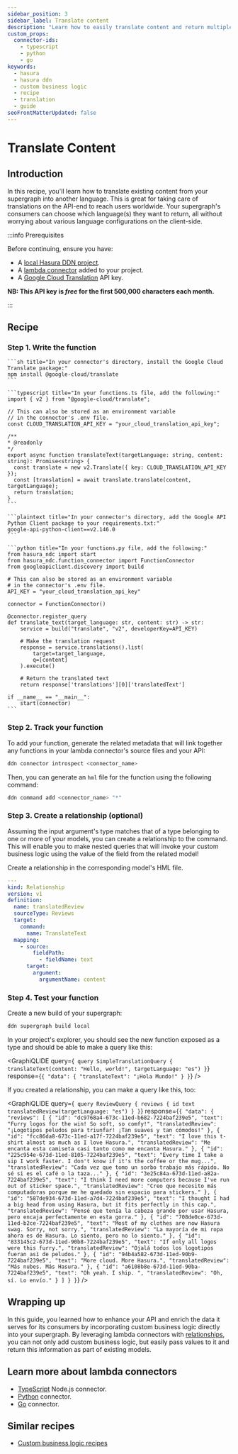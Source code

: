 ```yaml
---
sidebar_position: 3
sidebar_label: Translate content
description: "Learn how to easily translate content and return multiple languages to your clients."
custom_props:
  connector-ids:
    - typescript
    - python
    - go
keywords:
  - hasura
  - hasura ddn
  - custom business logic
  - recipe
  - translation
  - guide
seoFrontMatterUpdated: false
---
```



# Translate Content

## Introduction

In this recipe, you'll learn how to translate existing content from your supergraph into another language. This is great
for taking care of translations on the API-end to reach users worldwide. Your supergraph's consumers can choose which
language(s) they want to return, all without worrying about various language configurations on the client-side.

:::info Prerequisites

Before continuing, ensure you have:

- A [local Hasura DDN project](/quickstart.mdx).
- A [lambda connector](/business-logic/overview.mdx) added to your project.
- A [Google Cloud Translation](https://cloud.google.com/translate) API key.

**NB: This API key is _free_ for the first 500,000 characters each month.**

:::

## Recipe

### Step 1. Write the function

<Tabs className="language-tabs">
  <TabItem value="ts" label="TypeScript">

    ```sh title="In your connector's directory, install the Google Cloud Translate package:"
    npm install @google-cloud/translate
    ```

    ```typescript title="In your functions.ts file, add the following:"
    import { v2 } from "@google-cloud/translate";

    // This can also be stored as an environment variable
    // in the connector's .env file.
    const CLOUD_TRANSLATION_API_KEY = "your_cloud_translation_api_key";

    /**
    * @readonly
    */
    export async function translateText(targetLanguage: string, content: string): Promise<string> {
      const translate = new v2.Translate({ key: CLOUD_TRANSLATION_API_KEY });
      const [translation] = await translate.translate(content, targetLanguage);
      return translation;
    }
    ```

  </TabItem>
  <TabItem value="python" label="Python">
   
    ```plaintext title="In your connector's directory, add the Google API Python Client package to your requirements.txt:"
    google-api-python-client==v2.146.0
    ```

    ```python title="In your functions.py file, add the following:"
    from hasura_ndc import start
    from hasura_ndc.function_connector import FunctionConnector
    from googleapiclient.discovery import build

    # This can also be stored as an environment variable
    # in the connector's .env file.
    API_KEY = "your_cloud_translation_api_key"

    connector = FunctionConnector()

    @connector.register_query
    def translate_text(target_language: str, content: str) -> str:
        service = build("translate", "v2", developerKey=API_KEY)

        # Make the translation request
        response = service.translations().list(
            target=target_language,
            q=[content]
        ).execute()

        # Return the translated text
        return response['translations'][0]['translatedText']

    if __name__ == "__main__":
        start(connector)
    ```

  </TabItem>
</Tabs>

### Step 2. Track your function

To add your function, generate the related metadata that will link together any functions in your lambda connector's
source files and your API:

```bash
ddn connector introspect <connector_name>
```

Then, you can generate an `hml` file for the function using the following command:

```bash
ddn command add <connector_name> "*"
```

### Step 3. Create a relationship (optional)

Assuming the input argument's type matches that of a type belonging to one or more of your models, you can create a
relationship to the command. This will enable you to make nested queries that will invoke your custom business logic
using the value of the field from the related model!

Create a relationship in the corresponding model's HML file.

```yaml title="For example, if we have a Reviews model:"
---
kind: Relationship
version: v1
definition:
  name: translatedReview
  sourceType: Reviews
  target:
    command:
      name: TranslateText
  mapping:
    - source:
        fieldPath:
          - fieldName: text
      target:
        argument:
          argumentName: content
```

### Step 4. Test your function

Create a new build of your supergraph:

```sh
ddn supergraph build local
```

In your project's explorer, you should see the new function exposed as a type and should be able to make a query like
this:

<GraphiQLIDE
  query={`
query SimpleTranslationQuery {
  translateText(content: "Hello, world!", targetLanguage: "es")
}`}
  response={`{
  "data": {
    "translateText": "¡Hola Mundo!"
  }
}`}
/>

If you created a relationship, you can make a query like this, too:

<GraphiQLIDE
  query={`
query ReviewQuery {
  reviews {
    id
    text
    translatedReview(targetLanguage: "es")
  }
}`}
  response={`{
  "data": {
    "reviews": [
      {
        "id": "dc9768a4-673c-11ed-b682-7224baf239e5",
        "text": "Furry logos for the win! So soft, so comfy!",
        "translatedReview": "¡Logotipos peludos para triunfar! ¡Tan suaves y tan cómodos!"
      },
      {
        "id": "fcc86da8-673c-11ed-a17f-7224baf239e5",
        "text": "I love this t-shirt almost as much as I love Hasura.",
        "translatedReview": "Me encanta esta camiseta casi tanto como me encanta Hasura."
      },
      {
        "id": "225c954e-673d-11ed-8105-7224baf239e5",
        "text": "Every time I take a sip I work faster. I don't know if it's the coffee or the mug...",
        "translatedReview": "Cada vez que tomo un sorbo trabajo más rápido. No sé si es el café o la taza..."
      },
      {
        "id": "3e25c84a-673d-11ed-a82a-7224baf239e5",
        "text": "I think I need more computers because I've run out of sticker space.",
        "translatedReview": "Creo que necesito más computadoras porque me he quedado sin espacio para stickers."
      },
      {
        "id": "587de934-673d-11ed-a7d4-7224baf239e5",
        "text": "I thought I had a big head from using Hasura, but it fits perfectly in this cap.",
        "translatedReview": "Pensé que tenía la cabeza grande por usar Hasura, pero encaja perfectamente en esta gorra."
      },
      {
        "id": "708de0ce-673d-11ed-b2ce-7224baf239e5",
        "text": "Most of my clothes are now Hasura swag. Sorry, not sorry.",
        "translatedReview": "La mayoría de mi ropa ahora es de Hasura. Lo siento, pero no lo siento."
      },
      {
        "id": "833145c2-673d-11ed-90b8-7224baf239e5",
        "text": "If only all logos were this furry.",
        "translatedReview": "Ojalá todos los logotipos fueran así de peludos."
      },
      {
        "id": "94b4a582-673d-11ed-90b9-7224baf239e5",
        "text": "More cloud. More Hasura.",
        "translatedReview": "Más nubes. Más Hasura."
      },
      {
        "id": "a6108b8e-673d-11ed-90ba-7224baf239e5",
        "text": "Oh yeah. I ship. ",
        "translatedReview": "Oh, sí. Lo envío."
      }
    ]
  }
}`}
/>

## Wrapping up

In this guide, you learned how to enhance your API and enrich the data it serves for its consumers by incorporating
custom business logic directly into your supergraph. By leveraging lambda connectors with
[relationships](/reference/metadata-reference/relationships.mdx), you can not only add custom business logic, but easily
pass values to it and return this information as part of existing models.

## Learn more about lambda connectors

- [TypeScript](/business-logic/overview.mdx) Node.js connector.
- [Python](/business-logic/overview.mdx) connector.
- [Go](/business-logic/overview.mdx) connector.

## Similar recipes

- [Custom business logic recipes](/business-logic/tutorials/index.mdx)
